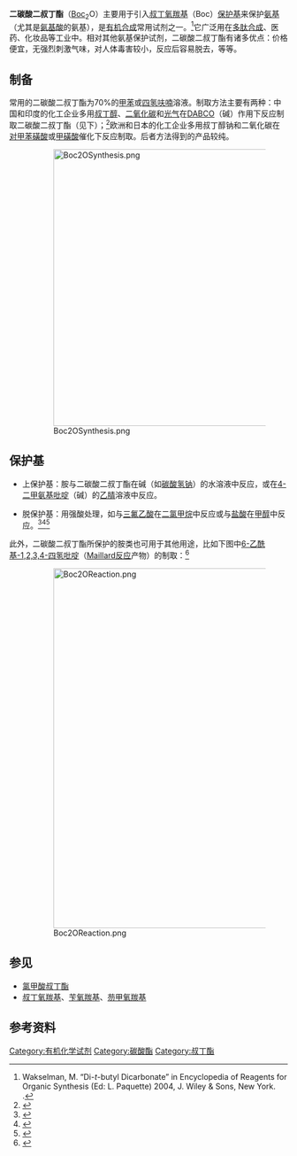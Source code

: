 {{Chembox
|   Name = 二碳酸二叔丁酯
|   ImageFile = Di-tert-butyl-dicarbonate-2D-skeletal.png
<!-- | ImageSize = 200px -->
|   ImageName = 二碳酸二叔丁酯
|   ImageFile1 = Di-tert-butyl-dicarbonate-3D-balls.png
|   IUPACName = Di-t-butyl dicarbonate
|   OtherNames = Boc<sub>2</sub>O
|Section1={{Chembox Identifiers
| ChEBI_Ref = {{ebicite|correct|EBI}}
| ChEBI = 48500
| SMILES = O=C(OC(=O)OC(C)(C)C)OC(C)(C)C
| ChemSpiderID_Ref = {{chemspidercite|correct|chemspider}}
| ChemSpiderID = 81704
| PubChem = 90495
| InChI = 1/C10H18O5/c1-9(2,3)14-7(11)13-8(12)15-10(4,5)6/h1-6H3
| InChIKey = DYHSDKLCOJIUFX-UHFFFAOYAG
| StdInChI_Ref = {{stdinchicite|correct|chemspider}}
| StdInChI = 1S/C10H18O5/c1-9(2,3)14-7(11)13-8(12)15-10(4,5)6/h1-6H3
| StdInChIKey_Ref = {{stdinchicite|correct|chemspider}}
| StdInChIKey = DYHSDKLCOJIUFX-UHFFFAOYSA-N
| CASNo_Ref = {{cascite|correct|CAS}}
| CASNo = 24424-99-5
  }}
|Section2 = {{Chembox Properties
|   Formula = C<sub>10</sub>H<sub>18</sub>O<sub>5</sub>
|   MolarMass = 218.25 
|   Appearance = 白色结晶或固体
|   Density = 0.95 g/cm<sup>3</sup>
|   Solubility = 难溶
|   Solvent = 其他溶剂
|   SolubleOther = 可溶于大多数<br />有机溶剂中
|   MeltingPt = 22–24 °C
|   BoilingPt = 56–57 °C (0.5 mm Hg)
  }}
| Section3 = {{Chembox Structure
|   Dipole = 0 [[德拜|D]]
  }}
| Section7 = {{Chembox Hazards
|   ExternalMSDS =
|   MainHazards = 可引起皮肤过敏
  }}
| Section8 = {{Chembox Related
|   OtherCpds = [[氯甲酸叔丁酯|氯甲酸叔丁酯]]、[[光气|光气]]
  }}
}}

'''二碳酸二叔丁酯'''（[[叔丁氧羰基|Boc]]<sub>2</sub>O）主要用于引入[[叔丁氧羰基|叔丁氧羰基]]（Boc）[[保护基|保护基]]来保护[[氨基|氨基]]（尤其是[[氨基酸|氨基酸]]的氨基），是[[有机合成|有机合成]]常用试剂之一。<ref>Wakselman, M. “Di-''t''-butyl Dicarbonate” in Encyclopedia of Reagents for Organic Synthesis (Ed: L. Paquette) 2004, J. Wiley & Sons, New York. {{DOI|10.1002/047084289}}.</ref>它广泛用在[[多肽合成|多肽合成]]、医药、化妆品等工业中。相对其他氨基保护试剂，二碳酸二叔丁酯有诸多优点：价格便宜，无强烈刺激气味，对人体毒害较小，反应后容易脱去，等等。

==制备==
常用的二碳酸二叔丁酯为70%的[[甲苯|甲苯]]或[[四氢呋喃|四氢呋喃]]溶液。制取方法主要有两种：中国和印度的化工企业多用[[叔丁醇|叔丁醇]]、[[二氧化碳|二氧化碳]]和[[光气|光气]]在[[DABCO|DABCO]]（碱）作用下反应制取二碳酸二叔丁酯（见下）；<ref name=pope>{{OrgSynth | author = Barry M. Pope, Yutaka Yamamoto, and D. Stanley Tarbell | title = Dicarbonic acid, bis(1,1-dimethylethyl) ester | collvol = 6 | collvolpages = 418 | year = 1988 | prep = cv6p0418}}</ref>欧洲和日本的化工企业多用叔丁醇钠和二氧化碳在[[对甲苯磺酸|对甲苯磺酸]]或[[甲磺酸|甲磺酸]]催化下反应制取。后者方法得到的产品较纯。

:[[File:Boc2OSynthesis.png|500px]]

==保护基==
*上保护基：胺与二碳酸二叔丁酯在碱（如[[碳酸氢钠|碳酸氢钠]]）的水溶液中反应，或在[[4-二甲氨基吡啶|4-二甲氨基吡啶]]（碱）的[[乙腈|乙腈]]溶液中反应。

*脱保护基：用强酸处理，如与[[三氟乙酸|三氟乙酸]]在[[二氯甲烷|二氯甲烷]]中反应或与[[盐酸|盐酸]]在[[甲醇|甲醇]]中反应。<ref>{{OrgSynth | author = Robert M. Williams, Peter J. Sinclair, Duane E. DeMong, Daimo Chen, and Dongguan Zhai | prep = v80p0018 | title = 4-Morpholinecarboxylic acid, 6-oxo-2,3-diphenyl-, 1,1-dimethylethyl ester, (2S,3R)- | volume = 80 | pages = 18 | year = 2003}}</ref><ref>{{cite journal en| author = E. A. Englund, H. N. Gopi, D. H. Appella | title = An Efficient Synthesis of a Probe for Protein Function: 2,3-Diaminopropionic Acid with Orthogonal Protecting Groups | journal = [[Org._Lett.|Org. Lett.]] | year = 2004 | volume = 6 | pages = 213–215 | doi = 10.1021/ol0361599}}</ref><ref>{{cite journal en| author = D. M. Shendage, R. Fröhlich, G. Haufe | title = Highly Efficient Stereoconservative Amidation and Deamidation of α-Amino Acids | journal = [[Org._Lett.|Org. Lett.]] | year = 2004 | volume = 6 | pages = 3675–3678 | doi = 10.1021/ol048771l}}</ref>

此外，二碳酸二叔丁酯所保护的胺类也可用于其他用途，比如下图中[[6-乙酰基-1,2,3,4-四氢吡啶|6-乙酰基-1,2,3,4-四氢吡啶]]（[[Maillard反应|Maillard反应]]产物）的制取：<ref>{{cite journal en| author = Tyler J. Harrison and Gregory R. Dake | title = An Expeditious, High-Yielding Construction of the Food Aroma Compounds 6-Acetyl-1,2,3,4-tetrahydropyridine and 2-Acetyl-1-pyrroline | journal = [[J._Org._Chem.|J. Org. Chem.]] | year = 2005 | volume = 70 | issue = 26 | pages = 10872–10874 | doi = 10.1021/jo051940a}}</ref>

:[[File:Boc2OReaction.png|650px]]

==参见==
*[[氯甲酸叔丁酯|氯甲酸叔丁酯]]
*[[叔丁氧羰基|叔丁氧羰基]]、[[苄氧羰基|苄氧羰基]]、[[芴甲氧羰基|芴甲氧羰基]]

==参考资料==
<div class="references-small">
<references/>
</div>

[[Category:有机化学试剂|Category:有机化学试剂]]
[[Category:碳酸酯|Category:碳酸酯]]
[[Category:叔丁酯|Category:叔丁酯]]